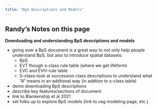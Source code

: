```yaml
---
title: "BpS Descriptions and Models"
---
```


## Randy's Notes on this page

**Downloading and understanding BpS descriptions and models**

* going over a BpS document is a great way to not only help people understand BpS, but also to introduce spatial datasets:
    * BpS 
    * EVT though s-class rule table (where we get lifeform)
    * EVC and EVH-rule table
    * S-class--look at succession class descriptions to understand what "A" means in an addtional way (in addtion to s-class table)
* demo downloading BpS descriptions
* describe key features/sections of document
* link to Blankenship et al 2021
* set folks up to explore BpS models (link to veg modeling page, etc.)